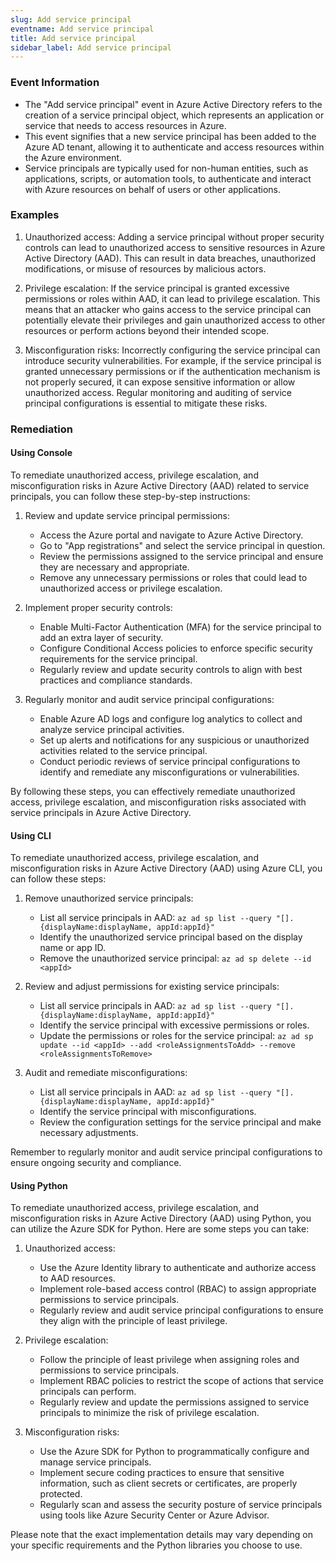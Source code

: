 ```yaml
--- 
slug: Add service principal
eventname: Add service principal
title: Add service principal
sidebar_label: Add service principal
---
```

                       
### Event Information

- The "Add service principal" event in Azure Active Directory refers to the creation of a service principal object, which represents an application or service that needs to access resources in Azure.
- This event signifies that a new service principal has been added to the Azure AD tenant, allowing it to authenticate and access resources within the Azure environment.
- Service principals are typically used for non-human entities, such as applications, scripts, or automation tools, to authenticate and interact with Azure resources on behalf of users or other applications.


### Examples

1. Unauthorized access: Adding a service principal without proper security controls can lead to unauthorized access to sensitive resources in Azure Active Directory (AAD). This can result in data breaches, unauthorized modifications, or misuse of resources by malicious actors.

2. Privilege escalation: If the service principal is granted excessive permissions or roles within AAD, it can lead to privilege escalation. This means that an attacker who gains access to the service principal can potentially elevate their privileges and gain unauthorized access to other resources or perform actions beyond their intended scope.

3. Misconfiguration risks: Incorrectly configuring the service principal can introduce security vulnerabilities. For example, if the service principal is granted unnecessary permissions or if the authentication mechanism is not properly secured, it can expose sensitive information or allow unauthorized access. Regular monitoring and auditing of service principal configurations is essential to mitigate these risks.

### Remediation

#### Using Console

To remediate unauthorized access, privilege escalation, and misconfiguration risks in Azure Active Directory (AAD) related to service principals, you can follow these step-by-step instructions:

1. Review and update service principal permissions:
   - Access the Azure portal and navigate to Azure Active Directory.
   - Go to "App registrations" and select the service principal in question.
   - Review the permissions assigned to the service principal and ensure they are necessary and appropriate.
   - Remove any unnecessary permissions or roles that could lead to unauthorized access or privilege escalation.

2. Implement proper security controls:
   - Enable Multi-Factor Authentication (MFA) for the service principal to add an extra layer of security.
   - Configure Conditional Access policies to enforce specific security requirements for the service principal.
   - Regularly review and update security controls to align with best practices and compliance standards.

3. Regularly monitor and audit service principal configurations:
   - Enable Azure AD logs and configure log analytics to collect and analyze service principal activities.
   - Set up alerts and notifications for any suspicious or unauthorized activities related to the service principal.
   - Conduct periodic reviews of service principal configurations to identify and remediate any misconfigurations or vulnerabilities.

By following these steps, you can effectively remediate unauthorized access, privilege escalation, and misconfiguration risks associated with service principals in Azure Active Directory.

#### Using CLI

To remediate unauthorized access, privilege escalation, and misconfiguration risks in Azure Active Directory (AAD) using Azure CLI, you can follow these steps:

1. Remove unauthorized service principals:
   - List all service principals in AAD: `az ad sp list --query "[].{displayName:displayName, appId:appId}"`
   - Identify the unauthorized service principal based on the display name or app ID.
   - Remove the unauthorized service principal: `az ad sp delete --id <appId>`

2. Review and adjust permissions for existing service principals:
   - List all service principals in AAD: `az ad sp list --query "[].{displayName:displayName, appId:appId}"`
   - Identify the service principal with excessive permissions or roles.
   - Update the permissions or roles for the service principal: `az ad sp update --id <appId> --add <roleAssignmentsToAdd> --remove <roleAssignmentsToRemove>`

3. Audit and remediate misconfigurations:
   - List all service principals in AAD: `az ad sp list --query "[].{displayName:displayName, appId:appId}"`
   - Identify the service principal with misconfigurations.
   - Review the configuration settings for the service principal and make necessary adjustments.

Remember to regularly monitor and audit service principal configurations to ensure ongoing security and compliance.

#### Using Python

To remediate unauthorized access, privilege escalation, and misconfiguration risks in Azure Active Directory (AAD) using Python, you can utilize the Azure SDK for Python. Here are some steps you can take:

1. Unauthorized access:
   - Use the Azure Identity library to authenticate and authorize access to AAD resources.
   - Implement role-based access control (RBAC) to assign appropriate permissions to service principals.
   - Regularly review and audit service principal configurations to ensure they align with the principle of least privilege.

2. Privilege escalation:
   - Follow the principle of least privilege when assigning roles and permissions to service principals.
   - Implement RBAC policies to restrict the scope of actions that service principals can perform.
   - Regularly review and update the permissions assigned to service principals to minimize the risk of privilege escalation.

3. Misconfiguration risks:
   - Use the Azure SDK for Python to programmatically configure and manage service principals.
   - Implement secure coding practices to ensure that sensitive information, such as client secrets or certificates, are properly protected.
   - Regularly scan and assess the security posture of service principals using tools like Azure Security Center or Azure Advisor.

Please note that the exact implementation details may vary depending on your specific requirements and the Python libraries you choose to use.


 